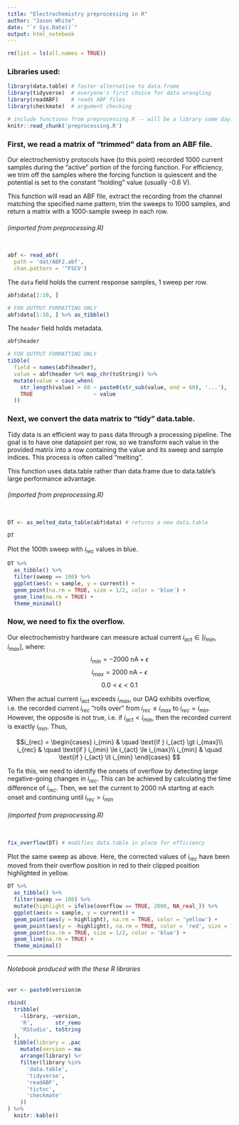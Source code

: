 ```yaml
---
title: "Electrochemistry preprocessing in R"
author: "Jason White"
date: "`r Sys.Date()`"
output: html_notebook
---
```


```r
rm(list = ls(all.names = TRUE))
```


### Libraries used:
```r
library(data.table) # faster alternative to data.frame
library(tidyverse)  # everyone's first choice for data wrangling
library(readABF)    # reads ABF files
library(checkmate)  # argument checking

# include functions from preprocessing.R -- will be a library some day.
knitr::read_chunk('preprocessing.R')
```



### First, we read a matrix of "trimmed" data from an ABF file.

Our electrochemistry protocols have (to this point) recorded 1000 current samples during the "active" portion of the forcing function. For efficiency, we trim off the samples where the forcing function is quiescent and the potential is set to the constant "holding" value (usually -0.6 V).

This function will read an ABF file, extract the recording from the channel matching the specified name pattern, trim the sweeps to 1000 samples, and return a matrix with a 1000-sample sweep in each row.

###### (imported from preprocessing.R)
```r
```


```r
abf <- read_abf(
  path = 'dat/ABF2.abf',
  chan.pattern = '^FSCV')
```

The `data` field holds the current response samples, 1 sweep per row.
```r
abf$data[1:10, ]
```

```r
# FOR OUTPUT FORMATTING ONLY
abf$data[1:10, ] %>% as_tibble()
```

The `header` field holds metadata.
```r
abf$header
```

```r
# FOR OUTPUT FORMATTING ONLY
tibble(
  field = names(abf$header), 
  value = abf$header %>% map_chr(toString)) %>% 
  mutate(value = case_when(
    str_length(value) > 60 ~ paste0(str_sub(value, end = 60), '...'),
    TRUE                   ~ value
  ))
```



### Next, we convert the data matrix to "tidy" data.table.

Tidy data is an efficient way to pass data through a processing pipeline. The goal is to have one datapoint per row, so we transform each value in the provided matrix into a row containing the value and its sweep and sample indices. This process is often called "melting".

This function uses data.table rather than data.frame due to data.table's large performance advantage.

###### (imported from preprocessing.R)
```r
```


```r
DT <- as_melted_data_table(abf$data) # returns a new data.table

DT
```

Plot the 100th sweep with $i_{rec}$ values in blue.
```r
DT %>% 
  as_tibble() %>% 
  filter(sweep == 100) %>% 
  ggplot(aes(x = sample, y = current)) +
  geom_point(na.rm = TRUE, size = 1/2, color = 'blue') +
  geom_line(na.rm = TRUE) +
  theme_minimal()
```



### Now, we need to fix the overflow.

Our electrochemistry hardware can measure actual current $i_{act} \in [i_{min}, i_{max}]$, where:
$$i_{min} = -2000 \text{ nA} + \epsilon$$
$$i_{max} = 2000 \text{ nA} - \epsilon$$
$$0.0 < \epsilon < 0.1$$ 

When the actual current $i_{act}$ exceeds $i_{max}$, our DAQ exhibits overflow, i.e. the recorded current $i_{rec}$ "rolls over" from $i_{rec} \le i_{max}$ to $i_{rec} = i_{min}$. However, the opposite is not true, i.e. if $i_{act} < i_{min}$, then the recorded current is exactly ${i_{min}}$. Thus,

$$i_{rec} = 
  \begin{cases}
      i_{min}   & \quad \text{if } i_{act} \gt i_{max}\\
      i_{rec}   & \quad \text{if } i_{min} \le i_{act} \le i_{max}\\
      i_{min}   & \quad \text{if } i_{act} \lt i_{min}
  \end{cases}
$$

To fix this, we need to identify the onsets of overflow by detecting large negative-going changes in $i_{rec}$. This can be achieved by calculating the time difference of $i_{rec}$. Then, we set the current to 2000 nA starting at each onset and continuing until $i_{rec} > i_{min}$

###### (imported from preprocessing.R)
```r
```

```r
fix_overflow(DT) # modifies data.table in place for efficiency
```

Plot the same sweep as above. Here, the corrected values of $i_{rec}$ have been moved from their overflow position in red to their clipped position highlighted in yellow.

```r
DT %>%
  as_tibble() %>% 
  filter(sweep == 100) %>% 
  mutate(highlight = ifelse(overflow == TRUE, 2000, NA_real_)) %>% 
  ggplot(aes(x = sample, y = current)) +
  geom_point(aes(y = highlight), na.rm = TRUE, color = 'yellow') +
  geom_point(aes(y = -highlight), na.rm = TRUE, color = 'red', size = 1/2, alpha = .1) +
  geom_point(na.rm = TRUE, size = 1/2, color = 'blue') +
  geom_line(na.rm = TRUE) +
  theme_minimal()
```






***

###### Notebook produced with the these R libraries
<div style = "width:33%; height:auto; margin-left:0%; margin-right:auto">
```r
ver <- paste0(version$major, '.', version$minor)

rbind(
  tribble(
    ~library, ~version, 
    'R',       str_remove(version$version.string, 'R version '),
    'RStudio', toString(RStudio.Version()$version)
  ),
  tibble(library = .packages()) %>% 
    mutate(version = map_chr(library, ~ toString(packageVersion(.x)))) %>% 
    arrange(library) %>% 
    filter(library %in% c(
      'data.table',
      'tidyverse',
      'readABF',
      'tictoc',
      'checkmate'
    )) 
) %>% 
  knitr::kable()
```
</div>

